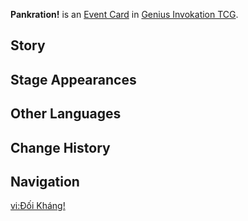 {{Genius Invokation TCG Infobox
|id        = 332023
|image     = Pankration! Event Card.png
|type      = Event Card
|effect    = '''Can only be played when you have at least 8 Elemental Dice remaining, and your opponent has not yet ended their Round:''' After a player announces the end of their Round first, the other player, who has yet to announce the end of their Round, draws 2 cards.
|matching  = 0
|source1   = {{Sold By}}
|features  = Roussimoff;Poiret
}}
'''Pankration!''' is an [[Event Card]] in [[Genius Invokation TCG]].

==Story==
{{Description|"For victory, Credit Coupons, and the hottest goods in the Rag and Bone Shop... and the freedom that may come someday, strike!"
|title=Pankration!}}

==Stage Appearances==
{{Genius Invokation TCG Stage Appearances}}

==Other Languages==
{{Other Languages
|en      = Pankration!
|zhs     = 拳力斗技！
|zhs_rm  = 
|zht     = 拳力鬥技！
|zht_rm  = 
|zh_tl   = 
|ja      = 鉄拳闘技！
|ja_rm   = Tekken Tougi!
|ja_tl   = 
|ko      = 격투기!
|ko_rm   = 
|ko_tl   = 
|es      = ¡A Bocajarro!
|es_tl   = At Point Blank Range!
|fr      = Pancrace !
|fr_tl   = Pankration!
|ru      = Панкратион!
|th      = Pankration!
|vi      = Đối Kháng!
|vi_tl   = 
|de      = Pankration!
|id      = Pankration!
|pt      = Pancrácio!
|pt_tl   = 
|tr      = Pankrasyon!
|tr_tl   = 
|it      = Pankration!
}}

==Change History==
{{Change History|4.1}}

==Navigation==
{{Genius Invokation TCG Navbox|Event Card}}

[[vi:Đối Kháng!]]